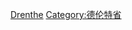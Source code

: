 {{Commons cat|Cities, towns and villages in Drenthe}}

[[Category:荷兰城镇和村庄|Drenthe]]
[[Category:德伦特省|Category:德伦特省]]